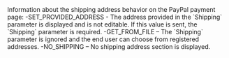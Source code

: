 <ResponseField name="ShippingPreference" type="string" >    
Information about the shipping address behavior on the PayPal payment page:  
-SET_PROVIDED_ADDRESS - The address provided in the `Shipping` parameter is displayed and is not editable. If this value is sent, the `Shipping` parameter is required.  
-GET_FROM_FILE – The `Shipping` parameter is ignored and the end user can choose from registered addresses.  
-NO_SHIPPING – No shipping address section is displayed.  
</ResponseField>